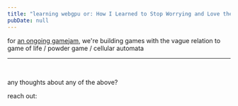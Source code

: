 ```yaml
---
title: "learning webgpu or: How I Learned to Stop Worrying and Love the Render Pipeline"
pubDate: null
---
```



for [an ongoing gamejam](https://www.cs.mun.ca/~jaharrhy/gamedev/jams/conjam-apr2024/), we're building games
with the vague relation to game of life / powder game / cellular automata

---

<br />

any thoughts about any of the above?

reach out:


<Letterbird />

